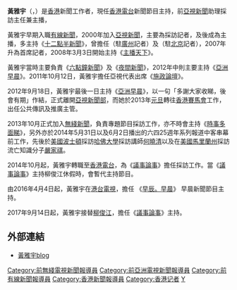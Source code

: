 {{Unreferenced|time=2018-07-11T03:11:45+00:00}}
'''黃雅宇'''（{{lang-en|'''Jessica Wong Nga Yu'''}}，{{bd|1977年3月1日||}}）是[[香港|香港]]新聞工作者，現任[[香港電台|香港電台]]新聞節目主持，前[[亞視新聞|亞視新聞]]助理採訪主任兼主播，

黃雅宇早期入職[[有線新聞|有線新聞]]，2000年加入[[亞視新聞|亞視新聞]]，主要為採訪記者，及後成為主播，多主持《[[十二點半新聞|十二點半新聞]]》，曾擔任（駐[[廣州|廣州]]記者）及（駐[[北京|北京]]記者），2007年升為首席記者，2008年3月3日開始主持《[[主播天下|主播天下]]》。

黃雅宇當時主要負責《[[六點鐘新聞|六點鐘新聞]]》及《[[夜間新聞|夜間新聞]]》，2012年中則主要主持《[[亞洲早晨|亞洲早晨]]》。2011年10月12日，黃雅宇擔任亞視代表出席《[[施政論壇|施政論壇]]》。

2012年9月18日，黃雅宇最後一日主持《[[亞洲早晨|亞洲早晨]]》，以一句「多謝大家收睇，後會有期」作結，正式離開[[亞視新聞|亞視新聞部]]，而她於2013年[[元旦|元旦]]轉往[[香港賽馬會|香港賽馬會]]工作，出任公共傳訊及推廣主管。

2013年10月正式加入[[無綫新聞|無綫新聞]]，負責專題節目採訪工作，亦不時會主持《[[時事多面睇|時事多面睇]]》，另外亦於2014年5月31日以及6月2日播出的六四25週年系列報道中客串幕前工作，先後於[[美國|美國]][[波士頓|波士頓]]採訪[[哈佛大學|哈佛大學]]採訪講師[[何曉清|何曉清]]以及在[[美國|美國]][[馬里蘭州|馬里蘭州]]採訪流亡知識分子[[嚴家祺|嚴家祺]]。

2014年10月起，黃雅宇轉職至[[香港電台|香港電台]]，為《[[議事論事|議事論事]]》擔任採訪工作。當《[[議事論事|議事論事]]》主持柳俊江休假時，會暫代主持節目。

由2016年4月4日起，黃雅宇在[[港台電視|港台電視]]，擔任 《[[早辰。早晨|早辰。早晨]]》 早晨新聞節目主持。

2017年9月14日起，黃雅宇接替[[柳俊江|柳俊江]]，擔任《[[議事論事|議事論事]]》主持。

==外部連結==
*[https://web.archive.org/web/20100505183333/http://hk.myblog.yahoo.com/yu_atvnews/ 黃雅宇blog]

{{DEFAULTSORT:WONG黃雅宇}}

[[Category:前無綫電視新聞報導員|Category:前無綫電視新聞報導員]]
[[Category:前亞洲電視新聞報導員|Category:前亞洲電視新聞報導員]]
[[Category:前有線新聞報導員|Category:前有線新聞報導員]]
[[Category:香港新聞報導員|Category:香港新聞報導員]]
[[Category:香港记者|Category:香港记者]]
[[Category:黃姓|Y]]


{{HK-bio-stub}}